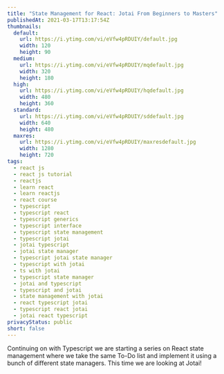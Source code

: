 ```yaml
---
title: "State Management for React: Jotai From Beginners to Masters"
publishedAt: 2021-03-17T13:17:54Z
thumbnails:
  default:
    url: https://i.ytimg.com/vi/eVfw4pRDUIY/default.jpg
    width: 120
    height: 90
  medium:
    url: https://i.ytimg.com/vi/eVfw4pRDUIY/mqdefault.jpg
    width: 320
    height: 180
  high:
    url: https://i.ytimg.com/vi/eVfw4pRDUIY/hqdefault.jpg
    width: 480
    height: 360
  standard:
    url: https://i.ytimg.com/vi/eVfw4pRDUIY/sddefault.jpg
    width: 640
    height: 480
  maxres:
    url: https://i.ytimg.com/vi/eVfw4pRDUIY/maxresdefault.jpg
    width: 1280
    height: 720
tags:
  - react js
  - react js tutorial
  - reactjs
  - learn react
  - learn reactjs
  - react course
  - typescript
  - typescript react
  - typescript generics
  - typescript interface
  - typescript state management
  - typescript jotai
  - jotai typescript
  - jotai state manager
  - typescript jotai state manager
  - typescript with jotai
  - ts with jotai
  - typescript state manager
  - jotai and typescript
  - typescript and jotai
  - state management with jotai
  - react typescript jotai
  - typescript react jotai
  - jotai react typescript
privacyStatus: public
short: false
---
```

  
Continuing on with Typescript we are starting a series on React state management where we take the same To-Do list and implement it using a bunch of different state managers. This time we are looking at Jotai!
